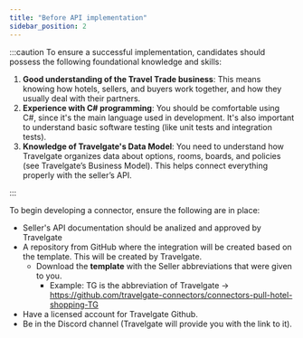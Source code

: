 ```yaml
---
title: "Before API implementation"
sidebar_position: 2
---
```


:::caution
To ensure a successful implementation, candidates should possess the following foundational knowledge and skills:

1. **Good understanding of the Travel Trade business**: This means knowing how hotels, sellers, and buyers work together, and how they usually deal with their partners.
2. **Experience with C# programming**: You should be comfortable using C#, since it's the main language used in development. It's also important to understand basic software testing (like unit tests and integration tests).
3. **Knowledge of Travelgate's Data Model**: You need to understand how Travelgate organizes data about options, rooms, boards, and policies (see Travelgate’s Business Model). This helps connect everything properly with the seller’s API.

:::

To begin developing a connector, ensure the following are in place:

- Seller's API documentation should be analized and approved by Travelgate
- A repository from GitHub where the integration will be created based on the template. This will be created by Travelgate.
    - Download the **template** with the Seller abbreviations that were given to you. 
        - Example: TG is the abbreviation of Travelgate -> https://github.com/travelgate-connectors/connectors-pull-hotel-shopping-TG
- Have a licensed account for Travelgate Github.
- Be in the Discord channel (Travelgate will provide you with the link to it).
